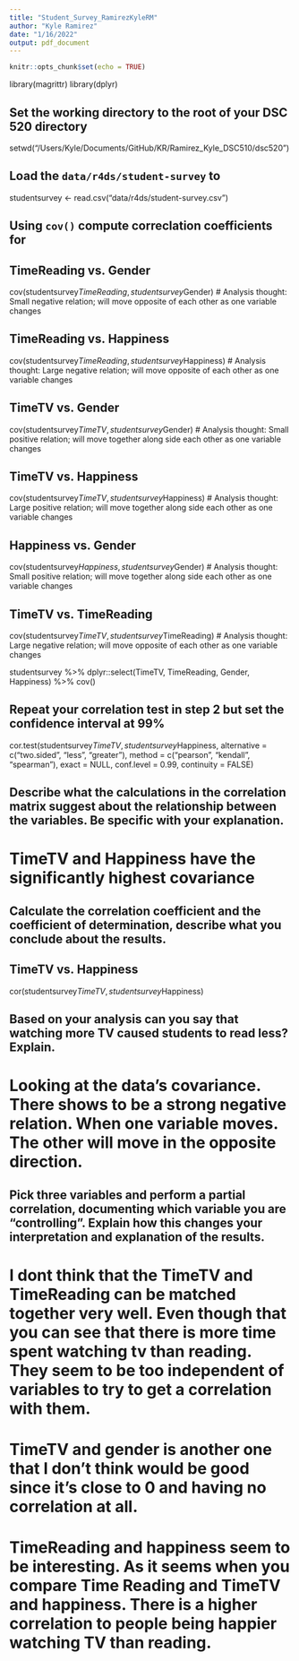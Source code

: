 ```yaml
---
title: "Student_Survey_RamirezKyleRM"
author: "Kyle Ramirez"
date: "1/16/2022"
output: pdf_document
---
```


```r
knitr::opts_chunk$set(echo = TRUE)
```


library(magrittr)
library(dplyr)

## Set the working directory to the root of your DSC 520 directory
setwd("/Users/Kyle/Documents/GitHub/KR/Ramirez_Kyle_DSC510/dsc520")

## Load the `data/r4ds/student-survey` to
studentsurvey <- read.csv("data/r4ds/student-survey.csv")

## Using `cov()` compute correclation coefficients for
## TimeReading vs. Gender
cov(studentsurvey$TimeReading, studentsurvey$Gender)
# Analysis thought: Small negative relation; will move opposite of each other as one variable changes

## TimeReading vs. Happiness 
cov(studentsurvey$TimeReading, studentsurvey$Happiness)
# Analysis thought: Large negative relation; will move opposite of each other as one variable changes

## TimeTV vs. Gender
cov(studentsurvey$TimeTV, studentsurvey$Gender)
# Analysis thought: Small positive relation; will move together along side each other as one variable changes

## TimeTV vs. Happiness
cov(studentsurvey$TimeTV, studentsurvey$Happiness)
# Analysis thought: Large positive relation; will move together along side each other as one variable changes

## Happiness vs. Gender
cov(studentsurvey$Happiness, studentsurvey$Gender)
# Analysis thought: Small positive relation; will move together along side each other as one variable changes

## TimeTV vs. TimeReading
cov(studentsurvey$TimeTV, studentsurvey$TimeReading)
# Analysis thought: Large negative relation; will move opposite of each other as one variable changes

studentsurvey %>% 
  dplyr::select(TimeTV, TimeReading, Gender, Happiness) %>%
  cov()

## Repeat your correlation test in step 2 but set the confidence interval at 99%
cor.test(studentsurvey$TimeTV, studentsurvey$Happiness,
         alternative = c("two.sided", "less", "greater"),
         method = c("pearson", "kendall", "spearman"),
         exact = NULL, conf.level = 0.99, continuity = FALSE)

## Describe what the calculations in the correlation matrix suggest about the relationship between the variables. Be specific with your explanation.
# TimeTV and Happiness have the significantly highest covariance 

## Calculate the correlation coefficient and the coefficient of determination, describe what you conclude about the results.
## TimeTV vs. Happiness
cor(studentsurvey$TimeTV, studentsurvey$Happiness)

## Based on your analysis can you say that watching more TV caused students to read less? Explain.
# Looking at the data's covariance. There shows to be a strong negative relation. When one variable moves. The other will move in the opposite direction.

## Pick three variables and perform a partial correlation, documenting which variable you are “controlling”. Explain how this changes your interpretation and explanation of the results.
# I dont think that the TimeTV and TimeReading can be matched together very well. Even though that you can see that there is more time spent watching tv than reading. They seem to be too independent of variables to try to get a correlation with them.
# TimeTV and gender is another one that I don't think would be good since it's close to 0 and having no correlation at all. 
# TimeReading and happiness seem to be interesting. As it seems when you compare Time Reading and TimeTV and happiness. There is a higher correlation to people being happier watching TV than reading.
